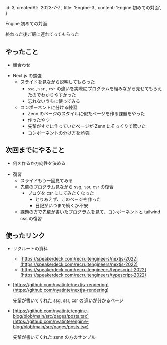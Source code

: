 
  id: 3,
  createdAt: '2023-7-7',
  title: 'Engine-3',
  content: 'Engine 初めての対面',
}

Engine 初めての対面

終わった後ご飯に連れてってもらった

## やったこと

- 顔合わせ

* Next.js の勉強
  - スライドを見ながら説明してもらった
    - `ssg` , `ssr` , `csr` の違いを実際にプログラムを組みながら見せてもらえたのでわかりやすかった
    - 忘れないうちに使ってみる
  - コンポーネントに分ける練習
    - Zenn のページのスタイルに似たページを作る課題をやった
    - <Link href="/task">作ったやつ</Link>
    - 先輩がすぐに作っていたページが Zenn にそっくりで驚いた
    - コンポーネントの分け方を勉強

## 次回までにやること

- 何を作るか方向性を決める

* 復習
  - スライドもう一回見てみる
  * 先輩のプログラム見ながら ssg, ssr, csr の復習
    - ブログを csr にしてみたくなった
      - とりあえず、このページを作った
      - 日記がいつまで続くか不安
  * 課題の方で先輩が書いたプログラムを見て、コンポーネントと tailwind css の復習

## 使ったリンク

- リクルートの資料
  - [https://speakerdeck.com/recruitengineers/nextjs-2022](https://speakerdeck.com/recruitengineers/nextjs-2022)
  - [https://speakerdeck.com/recruitengineers/typescript-2022](https://speakerdeck.com/recruitengineers/typescript-2022)
- [https://github.com/nyatinte/nextjs-rendering](https://github.com/nyatinte/nextjs-rendering)

  先輩が書いてくれた ssg, ssr, csr の違いが分かるページ

- [https://github.com/nyatinte/engine-blog/blob/main/src/pages/posts.tsx](https://github.com/nyatinte/engine-blog/blob/main/src/pages/posts.tsx)

  先輩が書いてくれた zenn の方のサンプル
